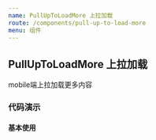 ```yaml
---
name: PullUpToLoadMore 上拉加载
route: /components/pull-up-to-load-more
menu: 组件
---
```




## PullUpToLoadMore 上拉加载

mobile端上拉加载更多内容

### 代码演示

#### 基本使用

<Rp code={BasicDemoCode} title="" desc="">
  <BasicDemo></BasicDemo>
</RpBox>


### API

| 属性 | 说明 | 类型 | 默认值 |
| ---- | ---- | ---- | ------ |
